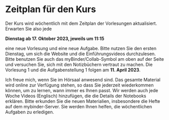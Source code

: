 # Zeitplan für den Kurs


Der Kurs wird wöchentlich mit dem Zeitplan der Vorlesungen aktualisiert. Erwarten Sie also jede

**Dienstag ab 17. Oktober 2023, jeweils um 11:15**

eine neue Vorlesung und eine neue Aufgabe. Bitte nutzen Sie den ersten Dienstag, um sich die Website und die Einführungsvideos durchzulesen. Bitte benutzen Sie auch das myBinder/Collab-Symbol am
oben auf der Seite und versuchen Sie, sich mit den Notizbüchern vertraut zu machen. Die Vorlesung 1 und die Aufgabenstellung 1 folgen am **11. April 2023**.

Ich freue mich, wenn Sie im Hörsaal anwesend sind. Das gesamte Material wird online zur Verfügung stehen, so dass Sie jederzeit wiederkommen können, um zu lernen, wann immer es Ihnen passt.
Wir werden auch jede Woche Videos (Englisch) hinzufügen, die die Details der Notebooks erklären. Bitte erkunden Sie die neuen Materialien, insbesondere die Hefte auf dem mybinder-Server. Sie werden Ihnen helfen, die wöchentlichen Aufgaben zu erledigen.
